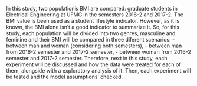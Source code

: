 In this study, two population's BMI are compared: graduate students in Electrical Engineering at UFMG in the semesters 2016-2 and 2017-2. The BMI value is been used as a student lifestyle indicator. However, as it is known, the BMI alone isn't a good indicator to summarize it. So, for this study, each population will be divided into two genres, masculine and feminine and their BMI will be compared in three diferent scenarios:
- between man and woman (considering both semesters),
- between man from 2016-2 semester and 2017-2 semester,
- between woman from 2016-2 semester and 2017-2 semester.
Therefore, next in this study, each experiment will be discussed and how the data were treated for each of them, alongside with a exploratory analysis of it. Then, each experiment will be tested and the model assumptions' checked.